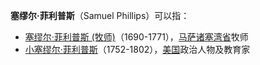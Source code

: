 '''塞缪尔·菲利普斯'''（Samuel Phillips）可以指：
* [[塞缪尔·菲利普斯_(牧师)|塞缪尔·菲利普斯 (牧师)]]（1690-1771），[[马萨诸塞湾省|马萨诸塞湾省]]牧师
* [[小塞缪尔·菲利普斯|小塞缪尔·菲利普斯]]（1752-1802），[[美国|美国]]政治人物及教育家

{{Disambiguation|S|Cat=七字人名译名消歧义}}